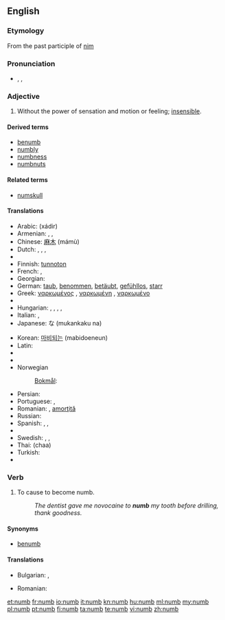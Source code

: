 ==English==

===Etymology===
From the past participle of [[nim]]

===Pronunciation===
* {{enPR|nŭm}}, {{IPA|/nʌm/}}, {{SAMPA|/nVm/}}
*: {{rhymes|ʌm}}

===Adjective===
{{en-adj|numb|er}}

# Without the power of sensation and motion or feeling; [[insensible]].

====Derived terms====
* [[benumb]]
* [[numbly]]
* [[numbness]]
* [[numbnuts]]

====Related terms====
* [[numskull]]

====Translations====
{{trans-top|without the power of sensation}}
* Arabic: {{Arab|[[خدر]]}} (xádir)
* Armenian: {{t|hy|թմրած|tr=t'mraç}}, {{t|hy|անզգա|tr=anzga}}, {{t|hy|ընդարմացած|tr=ëndarmac'aç}}
* Chinese: [[麻木]] (mámù)
* Dutch: {{t+|nl|verdoofd}}, {{t+|nl|bewusteloos}}, {{t+|nl|verstijfd}}, {{t-|nl|verkleumd}}
* {{trreq|eo}}
* Finnish: [[tunnoton]]
* French: {{t+|fr|engourdi|m}}, {{t+|fr|engourdie|f}}
* Georgian: {{t|ka|გაშეშებული|tr=gašešebuli|sc=Geor|xs=Georgian}} {{t|ka|გაფიჩხებული|tr=gap‘ičxebuli|sc=Geor|xs=Georgian}}
* German: [[taub]], [[benommen]], [[betäubt]], [[gefühllos]], [[starr]]
* Greek: [[ναρκωμένος]] {{m}}, [[ναρκωμένη]] {{f}}, [[ναρκωμένο]] {{n}}
* {{trreq|he}}
* Hungarian: {{t|hu|dermedt}}, {{t+|hu|zsibbadt}}, {{t|hu|meggémberedett}}, {{t|hu|kábult}}, {{t|hu|eltompult}}
* Italian: {{t-|it|intorpidito|m}}, {{t-|it|intorpidita|f}}
* Japanese: {{Jpan|[[無感覚]]}}な (mukankaku na)
{{trans-mid}}
* Korean: [[마비되는]] (mabidoeneun)
* Latin: {{t|la|torpens|alt=torpēns}}
* {{trreq|lv}}
* {{trreq|lt}}
* Norwegian 
*: [[Bokmål]]: {{t-|no|nummen}}
* Persian: {{t|fa|بیحس|xs=Persian}}
* Portuguese: {{t-|pt|entorpecido|m}}, {{t-|pt|entorpecido|f|alt=entorpecida}}
* Romanian: {{t-|ro|amorţit}} {{m|n}}, [[amorţit|amorţită]] {{f}}
* Russian: {{t|ru|онемелый|tr=onemélyj}}
* Spanish: {{t|es|entumecido}}, {{t|es|entumido}}, {{t-|es|insensible}}
* {{trreq|sw}}
* Swedish: {{t|sv|nummen}}, {{t|sv|valen}}, {{t|sv|domnad}}
* Thai: {{Thai|[[ชา]]}} (chaa)
* Turkish: {{t|tr|uyuşuk}}
* {{trreq|vi}}
{{trans-bottom}}

===Verb===
{{en-verb}}

# {{transitive}} To cause to become numb.
#: ''The dentist gave me novocaine to '''numb''' my tooth before drilling, thank goodness.''

====Synonyms====
* [[benumb]]

====Translations====
{{trans-top|to cause to become numb}}
* Bulgarian: {{t+|bg|вцепенявам}}, {{t+|bg|вкочанясвам}}
{{trans-mid}}
* Romanian: {{t|ro|amorţi}}
{{trans-bottom}}

[[et:numb]]
[[fr:numb]]
[[io:numb]]
[[it:numb]]
[[kn:numb]]
[[hu:numb]]
[[ml:numb]]
[[my:numb]]
[[pl:numb]]
[[pt:numb]]
[[fi:numb]]
[[ta:numb]]
[[te:numb]]
[[vi:numb]]
[[zh:numb]]